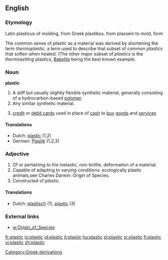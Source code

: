 ==English==

===Etymology===
Latin plasticus of molding, from Greek plastikos, from plassein to mold, form

The common sense of ''plastic'' as a material was derived by shortening the term ''thermoplastic'', a term used to describe that subset of common ''plastics'' that soften when heated.  (The other major subset of ''plastics'' is the ''thermosetting'' plastics, [[Bakelite]] being the best known example.

===Noun===
'''plastic'''
# A stiff but usually slightly flexible synthetic material, generally consisting of a hydrocarbon-based [[polymer]].
# Any similar synthetic material.
#{{slang}} [[credit card|credit]] or [[debit card]]s used in place of [[cash]] to [[buy]] [[goods]] and [[service]]s

====Translations====

*Dutch: [[plastic]] {{n}} (1,2)
*German: [[Plastik]] {{n}} (1,2,3)

===Adjective===
# Of or pertaining to the inelastic, non-brittle, deformation of a material.
# Capable of adapting to varying conditions: ecologically plastic animals,see Charles Darwin: Origin of Species.
# Constructed of ''plastic''.

====Translations====
*Dutch: [[plastisch]] (1), [[plastic]] (3)


===External links===
*[[w:Origin_of_Species]]

[[Category:Greek derivations]]

[[fr:plastic]]
[[io:plastic]]
[[id:plastic]]
[[it:plastic]]
[[hu:plastic]]
[[pl:plastic]]
[[sr:plastic]]
[[fi:plastic]]
[[vi:plastic]]
[[zh:plastic]]